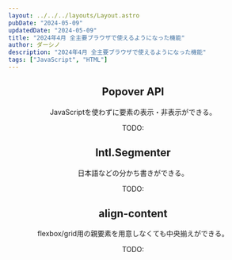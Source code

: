 ```yaml
---
layout: ../../../layouts/Layout.astro
pubDate: "2024-05-09"
updatedDate: "2024-05-09"
title: "2024年4月 全主要ブラウザで使えるようになった機能"
author: ダーシノ
description: "2024年4月 全主要ブラウザで使えるようになった機能"
tags: ["JavaScript", "HTML"]
---
```



<Header {...frontmatter} />

## Popover API

JavaScriptを使わずに要素の表示・非表示ができる。

TODO:

## Intl.Segmenter

日本語などの分かち書きができる。

TODO:

## align-content

flexbox/grid用の親要素を用意しなくても中央揃えができる。

TODO:
